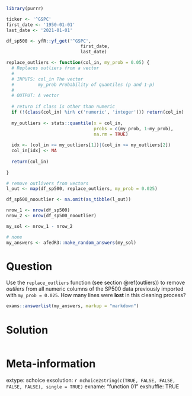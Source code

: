 ```r
library(purrr)

ticker <- '^GSPC'
first_date <- '1950-01-01'
last_date <- '2021-01-01'

df_sp500 <- yfR::yf_get('^GSPC', 
                            first_date,
                            last_date)

replace_outliers <- function(col_in, my_prob = 0.05) {
  # Replaces outliers from a vector
  #
  # INPUTS: col_in The vector
  #         my_prob Probability of quantiles (p and 1-p)
  #
  # OUTPUT: A vector
  
  # return if class is other than numeric
  if (!(class(col_in) %in% c('numeric', 'integer'))) return(col_in)
  
  my_outliers <- stats::quantile(x = col_in,
                                 probs = c(my_prob, 1-my_prob),
                                 na.rm = TRUE)
  
  idx <- (col_in <= my_outliers[1])|(col_in >= my_outliers[2])
  col_in[idx] <- NA
  
  return(col_in)
  
}

# remove outlivers from vectors
l_out <- map(df_sp500, replace_outliers, my_prob = 0.025)

df_sp500_nooutlier <- na.omit(as_tibble(l_out))

nrow_1 <- nrow(df_sp500)
nrow_2 <- nrow(df_sp500_nooutlier)

my_sol <- nrow_1 - nrow_2
```

```r
# none
my_answers <- afedR3::make_random_answers(my_sol)
```

Question
========

Use the `replace_outliers` function (see section \@ref(outliers)) to remove _outliers_ from all numeric columns of the SP500 data previously imported with `my_prob = 0.025`. How many lines were **lost** in this cleaning process?

```r
exams::answerlist(my_answers, markup = "markdown")
```

Solution
================

```r
```


Meta-information
================
extype: schoice
exsolution: `r mchoice2string(c(TRUE, FALSE, FALSE, FALSE, FALSE), single = TRUE)`
exname: "function 01"
exshuffle: TRUE


